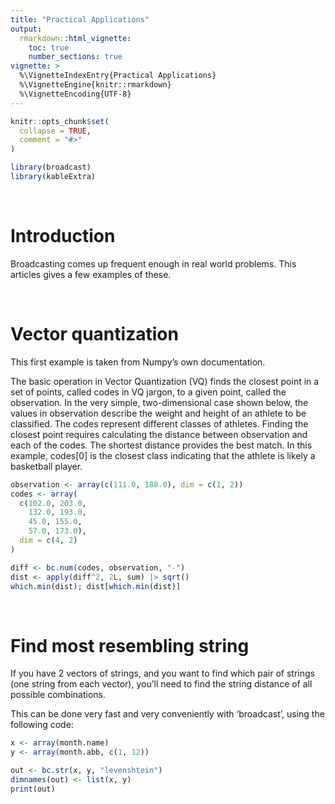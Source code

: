```yaml
---
title: "Practical Applications"
output:
  rmarkdown::html_vignette:
    toc: true
    number_sections: true
vignette: >
  %\VignetteIndexEntry{Practical Applications}
  %\VignetteEngine{knitr::rmarkdown}
  %\VignetteEncoding{UTF-8}
---
```


```r
knitr::opts_chunk$set(
  collapse = TRUE,
  comment = "#>"
)
```

```r
library(broadcast)
library(kableExtra)
```


&nbsp;

# Introduction

Broadcasting comes up frequent enough in real world problems. This articles gives a few examples of these.


&nbsp;

# Vector quantization

This first example is taken from Numpy's own documentation.

The basic operation in Vector Quantization (VQ) finds the closest point in a set of points, called codes in VQ jargon, to a given point, called the observation. In the very simple, two-dimensional case shown below, the values in observation describe the weight and height of an athlete to be classified. The codes represent different classes of athletes. Finding the closest point requires calculating the distance between observation and each of the codes. The shortest distance provides the best match. In this example, codes[0] is the closest class indicating that the athlete is likely a basketball player.

```r

observation <- array(c(111.0, 188.0), dim = c(1, 2))
codes <- array(
  c(102.0, 203.0,
    132.0, 193.0,
    45.0, 155.0,
    57.0, 173.0),
  dim = c(4, 2)
)

diff <- bc.num(codes, observation, "-")
dist <- apply(diff^2, 2L, sum) |> sqrt()
which.min(dist); dist[which.min(dist)]
```


&nbsp;


# Find most resembling string

If you have 2 vectors of strings, and you want to find which pair of strings (one string from each vector), you'll need to find the string distance of all possible combinations.

This can be done very fast and very conveniently with 'broadcast', using the following code:

```r
x <- array(month.name)
y <- array(month.abb, c(1, 12))

out <- bc.str(x, y, "levenshtein")
dimnames(out) <- list(x, y)
print(out)

```


&nbsp;








&nbsp;
&nbsp;
